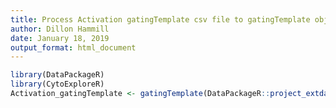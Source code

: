 ```yaml
---
title: Process Activation gatingTemplate csv file to gatingTemplate object.
author: Dillon Hammill
date: January 18, 2019
output_format: html_document
---
```

```r
library(DataPackageR)
library(CytoExploreR)
Activation_gatingTemplate <- gatingTemplate(DataPackageR::project_extdata_path('Activation-gatingTemplate.csv'))
```
